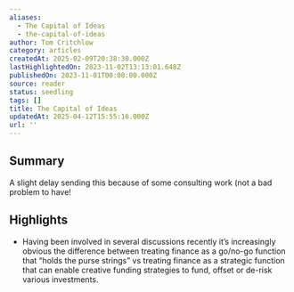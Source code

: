 ```yaml
---
aliases:
  - The Capital of Ideas
  - the-capital-of-ideas
author: Tom Critchlow
category: articles
createdAt: 2025-02-09T20:38:30.000Z
lastHighlightedOn: 2023-11-02T13:13:01.648Z
publishedOn: 2023-11-01T00:00:00.000Z
source: reader
status: seedling
tags: []
title: The Capital of Ideas
updatedAt: 2025-04-12T15:55:16.000Z
url: ''
---
```

## Summary

A slight delay sending this because of some consulting work (not a bad problem to have!

## Highlights

- Having been involved in several discussions recently it’s increasingly obvious the difference between treating finance as a go/no-go function that “holds the purse strings” vs treating finance as a strategic function that can enable creative funding strategies to fund, offset or de-risk various investments.
